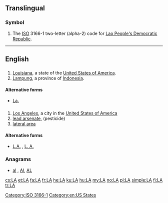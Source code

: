 {{also|Appendix:Variations of "la"}}
==Translingual==

===Symbol===
{{head|mul|symbol}}
# The [[ISO]] 3166-1 two-letter (alpha-2) code for [[Lao People's Democratic Republic]].

[[Category:ISO 3166-1]]
----

==English==

==={{abbreviation-old|en}}===
{{head|en}}

# [[Louisiana]], a state of the [[United States of America]].
# [[Lampung]], a province of [[Indonesia]].

====Alternative forms====
* {{sense|Louisiana}} [[La.]]

==={{initialism-old|en}}===
{{head|en}}

# [[Los Angeles]], a city in the [[United States of America]]
# [[w:Lead hydrogen arsenate|lead arsenate]], (pesticide)
# [[lateral area]]

====Alternative forms====
* {{sense|Los Angeles}} [[L.A.]] , [[L. A.]]

===Anagrams===
* [[al#English|al]] , [[Al#English|Al]], [[AL#English|AL]]

[[Category:en:US States]]

[[cs:LA]]
[[et:LA]]
[[fa:LA]]
[[fr:LA]]
[[he:LA]]
[[ku:LA]]
[[hu:LA]]
[[my:LA]]
[[no:LA]]
[[pl:LA]]
[[simple:LA]]
[[fi:LA]]
[[tr:LA]]